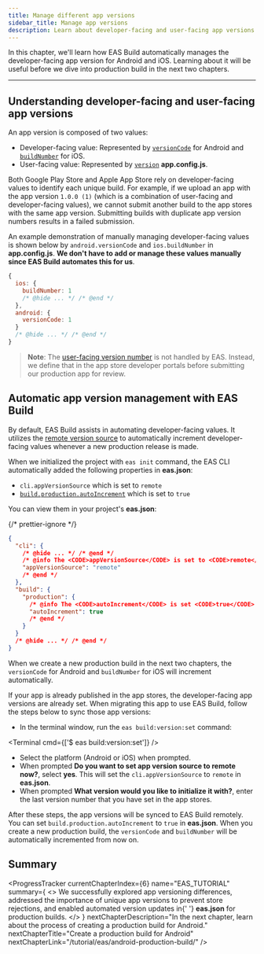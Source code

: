 ```yaml
---
title: Manage different app versions
sidebar_title: Manage app versions
description: Learn about developer-facing and user-facing app versions and how EAS Build automatically manages developer-facing versions.
---
```



In this chapter, we'll learn how EAS Build automatically manages the developer-facing app version for Android and iOS. Learning about it will be useful before we dive into production build in the next two chapters.

<VideoBoxLink videoId="C8x4N9UmzS8" title="Watch: Automating app version code" />

---

## Understanding developer-facing and user-facing app versions

An app version is composed of two values:

- Developer-facing value: Represented by [`versionCode`](/versions/latest/config/app/#versioncode) for Android and [`buildNumber`](/versions/latest/config/app/#buildnumber) for iOS.
- User-facing value: Represented by [`version`](/versions/latest/config/app/#version) **app.config.js**.

Both Google Play Store and Apple App Store rely on developer-facing values to identify each unique build. For example, if we upload an app with the app version `1.0.0 (1)` (which is a combination of user-facing and developer-facing values), we cannot submit another build to the app stores with the same app version. Submitting builds with duplicate app version numbers results in a failed submission.

An example demonstration of manually managing developer-facing values is shown below by `android.versionCode` and `ios.buildNumber` in **app.config.js**. **We don't have to add or manage these values manually since EAS Build automates this for us**.

```js app.config.js
{
  ios: {
    buildNumber: 1
    /* @hide ... */ /* @end */
  },
  android: {
    versionCode: 1
  }
  /* @hide ... */ /* @end */
}
```

> **Note**: The [user-facing version number](/build-reference/app-versions/#user-facing-version) is not handled by EAS. Instead, we define that in the app store developer portals before submitting our production app for review.

## Automatic app version management with EAS Build

By default, EAS Build assists in automating developer-facing values. It utilizes the [remote version source](/build-reference/app-versions/#remote-version-source) to automatically increment developer-facing values whenever a new production release is made.

When we initialized the project with `eas init` command, the EAS CLI automatically added the following properties in **eas.json**:

- `cli.appVersionSource` which is set to `remote`
- [`build.production.autoIncrement`](/eas/json/#autoincrement-1) which is set to `true`

You can view them in your project's **eas.json**:

{/* prettier-ignore */}
```json eas.json
{
  "cli": {
    /* @hide ... */ /* @end */
    /* @info The <CODE>appVersionSource</CODE> is set to <CODE>remote</CODE>. */
    "appVersionSource": "remote"
    /* @end */
  },
  "build": {
    "production": {
      /* @info The <CODE>autoIncrement</CODE> is set <CODE>true</CODE> to automatically increment the <CODE>versionCode</CODE> or <CODE>buildNumber</CODE>. */
      "autoIncrement": true
      /* @end */
    }
  }
  /* @hide ... */ /* @end */
}
```

When we create a new production build in the next two chapters, the `versionCode` for Android and `buildNumber` for iOS will increment automatically.

<Collapsible summary="Syncing developer-facing app versions for already published apps to EAS">

If your app is already published in the app stores, the developer-facing app versions are already set. When migrating this app to use EAS Build, follow the steps below to sync those app versions:

- In the terminal window, run the `eas build:version:set` command:

<Terminal cmd={['$ eas build:version:set']} />

- Select the platform (Android or iOS) when prompted.
- When prompted **Do you want to set app version source to remote now?**, select **yes**. This will set the `cli.appVersionSource` to `remote` in **eas.json**.
- When prompted **What version would you like to initialize it with?**, enter the last version number that you have set in the app stores.

After these steps, the app versions will be synced to EAS Build remotely. You can set `build.production.autoIncrement` to `true` in **eas.json**. When you create a new production build, the `versionCode` and `buildNumber` will be automatically incremented from now on.

</Collapsible>

## Summary

<ProgressTracker
  currentChapterIndex={6}
  name="EAS_TUTORIAL"
  summary={
    <>
      We successfully explored app versioning differences, addressed the importance of unique app
      versions to prevent store rejections, and enabled automated version updates in{' '}
      <strong>eas.json</strong> for production builds.
    </>
  }
  nextChapterDescription="In the next chapter, learn about the process of creating a production build for Android."
  nextChapterTitle="Create a production build for Android"
  nextChapterLink="/tutorial/eas/android-production-build/"
/>
